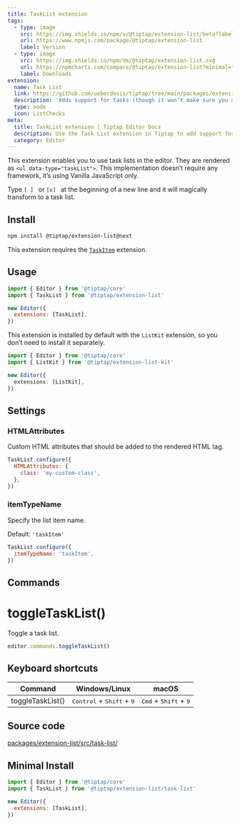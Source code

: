 ```yaml
---
title: TaskList extension
tags:
  - type: image
    src: https://img.shields.io/npm/v/@tiptap/extension-list/beta?label=version
    url: https://www.npmjs.com/package/@tiptap/extension-list
    label: Version
  - type: image
    src: https://img.shields.io/npm/dm/@tiptap/extension-list.svg
    url: https://npmcharts.com/compare/@tiptap/extension-list?minimal=true
    label: Downloads
extension:
  name: Task List
  link: https://github.com/ueberdosis/tiptap/tree/main/packages/extension-list
  description: 'Adds support for tasks (though it won’t make sure you actually complete them).'
  type: node
  icon: ListChecks
meta:
  title: TaskList extension | Tiptap Editor Docs
  description: Use the Task List extension in Tiptap to add support for task lists rendered as <ul data-type="taskList">. More in our docs!
  category: Editor
---
```



This extension enables you to use task lists in the editor. They are rendered as `<ul data-type="taskList">`. This implementation doesn’t require any framework, it’s using Vanilla JavaScript only.

Type <code>[ ] </code> or <code>[x] </code> at the beginning of a new line and it will magically transform to a task list.

<CodeDemo path="/Nodes/TaskList" />

## Install

```bash
npm install @tiptap/extension-list@next
```

This extension requires the [`TaskItem`](/editor/extensions/nodes/task-item) extension.

## Usage

```js
import { Editor } from '@tiptap/core'
import { TaskList } from '@tiptap/extension-list'

new Editor({
  extensions: [TaskList],
})
```

This extension is installed by default with the `ListKit` extension, so you don’t need to install it separately.

```ts
import { Editor } from '@tiptap/core'
import { ListKit } from '@tiptap/extension-list-kit'

new Editor({
  extensions: [ListKit],
})
```

## Settings

### HTMLAttributes

Custom HTML attributes that should be added to the rendered HTML tag.

```js
TaskList.configure({
  HTMLAttributes: {
    class: 'my-custom-class',
  },
})
```

### itemTypeName

Specify the list item name.

Default: `'taskItem'`

```js
TaskList.configure({
  itemTypeName: 'taskItem',
})
```

## Commands

# toggleTaskList()

Toggle a task list.

```js
editor.commands.toggleTaskList()
```

## Keyboard shortcuts

| Command          | Windows/Linux                                        | macOS                                            |
| ---------------- | ---------------------------------------------------- | ------------------------------------------------ |
| toggleTaskList() | <kbd>Control</kbd> + <kbd>Shift</kbd> + <kbd>9</kbd> | <kbd>Cmd</kbd> + <kbd>Shift</kbd> + <kbd>9</kbd> |

## Source code

[packages/extension-list/src/task-list/](https://github.com/ueberdosis/tiptap/blob/main/packages/extension-list/src/task-list/)

## Minimal Install

```js
import { Editor } from '@tiptap/core'
import { TaskList } from '@tiptap/extension-list/task-list'

new Editor({
  extensions: [TaskList],
})
```
